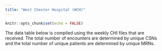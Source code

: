 ```yaml
---
title: "West Chester Hospital (WCH)"
---
```


```r
knitr::opts_chunk$set(echo = FALSE)
```


The data table below is compiled using the weekly CHI files that are received. The total number of encounters are determined by unique CSNs and the total number of unique patients are determined by unique MRNs.

